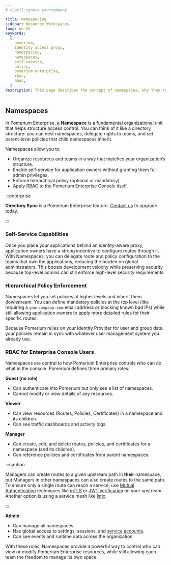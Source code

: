 ```yaml
---
# cSpell:ignore yourcompany

title: Namespacing
sidebar: Resource Workspaces
lang: en-US
keywords:
  [
    pomerium,
    identity access proxy,
    namespacing,
    namespaces,
    self-service,
    policy,
    pomerium enterprise,
    rbac,
    abac,
  ]
description: This page describes the concept of namespaces, why they're important for enabling self-service, and how they enforce RBAC.
---
```


## Namespaces

In Pomerium Enterprise, a **Namespace** is a fundamental organizational unit that helps structure access control. You can think of it like a directory structure: you can nest namespaces, delegate rights to teams, and set parent-level policies that child namespaces inherit.

Namespaces allow you to:

- Organize resources and teams in a way that matches your organization’s structure.
- Enable self-service for application owners without granting them full admin privileges.
- Enforce hierarchical policy (optional or mandatory).
- Apply [RBAC](https://en.wikipedia.org/wiki/Role-based_access_control) to the Pomerium Enterprise Console itself.

:::enterprise

**Directory Sync** is a Pomerium Enterprise feature. [Contact us](https://www.pomerium.com/enterprise-sales/) to upgrade today.

:::

### Self-Service Capabilities

Once you place your applications behind an identity-aware proxy, application owners have a strong incentive to configure routes through it. With Namespaces, you can delegate route and policy configuration to the teams that own the applications, reducing the burden on global administrators. This boosts development velocity while preserving security because top-level admins can still enforce high-level security requirements.

### Hierarchical Policy Enforcement

Namespaces let you set policies at higher levels and inherit them downstream. You can define mandatory policies at the top level (like requiring a `yourcompany.com` email address or blocking known bad IPs) while still allowing application owners to apply more detailed rules for their specific routes.

Because Pomerium relies on your Identity Provider for user and group data, your policies remain in sync with whatever user management system you already use.

### RBAC for Enterprise Console Users

Namespaces are central to how Pomerium Enterprise controls who can do what in the console. Pomerium defines three primary roles:

**Guest (no role)**  
- Can authenticate into Pomerium but only see a list of namespaces.  
- Cannot modify or view details of any resources.

**Viewer**  
- Can view resources (Routes, Policies, Certificates) in a namespace and its children.  
- Can see traffic dashboards and activity logs.

**Manager**  
- Can create, edit, and delete routes, policies, and certificates for a namespace (and its children).
- Can reference policies and certificates from parent namespaces.

:::caution

Managers can create routes to a given upstream path in **their** namespace, but Managers in other namespaces can also create routes to the same path. To ensure only a single route can reach a service, use [Mutual Authentication](/docs/concepts/mutual-auth) techniques like [mTLS](/docs/capabilities/mtls-services) or [JWT verification](/docs/deploy/jwt-verification-with-envoy) on your upstream. Another option is using a service mesh like [Istio](/docs/guides/istio).

:::

**Admin**  
- Can manage all namespaces.
- Has global access to settings, sessions, and [service accounts](/docs/capabilities/service-accounts).
- Can see events and runtime data across the organization.

With these roles, Namespaces provide a powerful way to control who can view or modify Pomerium Enterprise resources, while still allowing each team the freedom to manage its own space.